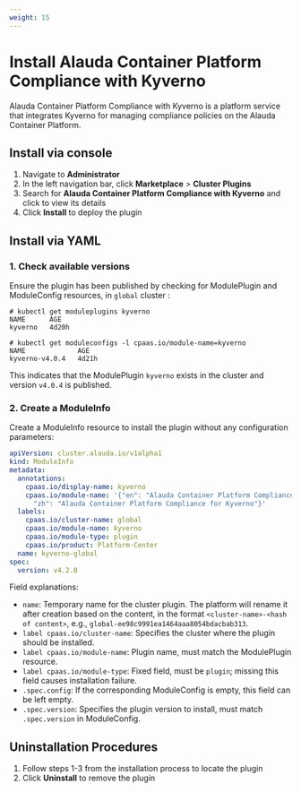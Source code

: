 ```yaml
---
weight: 15
---
```


# Install Alauda Container Platform Compliance with Kyverno

Alauda Container Platform Compliance with Kyverno is a platform service that integrates Kyverno for managing compliance policies on the Alauda Container Platform.

## Install via console

1. Navigate to **Administrator**
2. In the left navigation bar, click **Marketplace** > **Cluster Plugins**
3. Search for **Alauda Container Platform Compliance with Kyverno** and click to view its details
4. Click **Install** to deploy the plugin

## Install via YAML

### 1. Check available versions

Ensure the plugin has been published by checking for ModulePlugin and ModuleConfig resources, in `global` cluster :

```shell
# kubectl get moduleplugins kyverno
NAME      AGE
kyverno   4d20h

# kubectl get moduleconfigs -l cpaas.io/module-name=kyverno
NAME             AGE
kyverno-v4.0.4   4d21h
```

This indicates that the ModulePlugin `kyverno` exists in the cluster and version `v4.0.4` is published.

### 2. Create a ModuleInfo

Create a ModuleInfo resource to install the plugin without any configuration parameters:

```yaml
apiVersion: cluster.alauda.io/v1alpha1
kind: ModuleInfo
metadata:
  annotations:
    cpaas.io/display-name: kyverno
    cpaas.io/module-name: '{"en": "Alauda Container Platform Compliance for Kyverno",
      "zh": "Alauda Container Platform Compliance for Kyverno"}'
  labels:
    cpaas.io/cluster-name: global		
    cpaas.io/module-name: kyverno
    cpaas.io/module-type: plugin
    cpaas.io/product: Platform-Center
  name: kyverno-global				
spec:
  version: v4.2.0							
```

Field explanations:

* `name`: Temporary name for the cluster plugin. The platform will rename it after creation based on the content, in the format `<cluster-name>-<hash of content>`, e.g., `global-ee98c9991ea1464aaa8054bdacbab313`.
* `label cpaas.io/cluster-name`: Specifies the cluster where the plugin should be installed. 
* `label cpaas.io/module-name`: Plugin name, must match the ModulePlugin resource.
* `label cpaas.io/module-type`: Fixed field, must be `plugin`; missing this field causes installation failure.
* `.spec.config`: If the corresponding ModuleConfig is empty, this field can be left empty.
* `.spec.version`: Specifies the plugin version to install, must match `.spec.version` in ModuleConfig.

## Uninstallation Procedures

1. Follow steps 1-3 from the installation process to locate the plugin
2. Click **Uninstall** to remove the plugin
